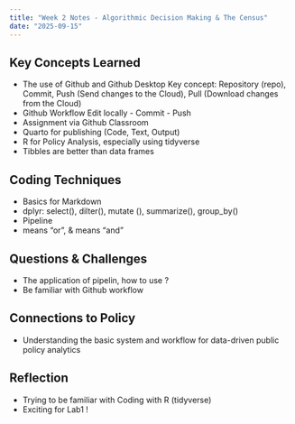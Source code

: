```yaml
---
title: "Week 2 Notes - Algorithmic Decision Making & The Census"
date: "2025-09-15"
---
```


## Key Concepts Learned
- The use of Github and Github Desktop
Key concept: Repository (repo), Commit, Push (Send changes to the Cloud), Pull (Download changes from the Cloud)
- Github Workflow
Edit locally - Commit - Push
- Assignment via Github Classroom
- Quarto for publishing (Code, Text, Output)
- R for Policy Analysis, especially using tidyverse
- Tibbles are better than data frames

## Coding Techniques
- Basics for Markdown 
- dplyr: select(), dilter(), mutate (), summarize(), group_by()
- Pipeline
- | means “or”, & means “and”

## Questions & Challenges
- The application of pipelin, how to use ?
- Be familiar with Github workflow

## Connections to Policy
- Understanding the basic system and workflow for data-driven public policy analytics

## Reflection
- Trying to be familiar with Coding with R (tidyverse)
- Exciting for Lab1 !
